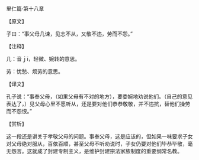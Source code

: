 

里仁篇·第十八章

【原文】

子曰：“事父母几谏，见志不从，又敬不违，劳而不怨。”

【注释】

几：音ｊī，轻微、婉转的意思。

劳：忧愁、烦劳的意思。

【译文】

孔子说：“事奉父母，（如果父母有不对的地方），要委婉地劝说他们。（自己的意见表达了，）见父母心里不愿听从，还是要对他们恭恭敬敬，并不违抗，替他们操劳而不怨恨。”

【赏析】

这一段还是讲关于孝敬父母的问题。事奉父母，这是应该的，但如果一味要求子女对父母绝对服从，百依百顺，甚至父母不听劝说时，子女仍要对他们毕恭毕敬，毫无怨言。这就成了封建专制主义，是维护封建宗法家族制度的重要纲常名教。

